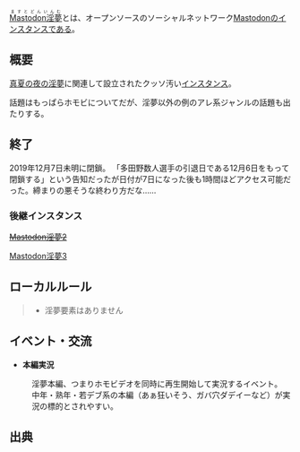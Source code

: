 {{Infobox instance
| Name          = <ruby>mastadano.com<rt>ますただの.こむ</rt></ruby>
| Domain        = https://mastadano.com/
| Admin         = [https://mastadano.com/web/accounts/107188811694286022 @JNR_810Series]
| Country       = 日本
| Start         = 2021年10月30日
}}

{{Infobox instance
| Name          = <ruby>mstdn.yjsnpi.nu<rt>ますとどんどっとやじゅーせんぱいどっとぬっ</rt></ruby>
| Domain        = https://mstdn.yjsnpi.nu/
| Admin         = [https://mstdn.yjsnpi.nu/@atomi2d @atomi2d]
| Country       = 日本
| Start         = 2017年4月18日
| End           = 2019年12月7日
| Alias         = 淫スタンス<br>マストドン！（絶望）
}}

<ruby>[[Mastodon淫夢]]<rt>ますとどんいんむ</rt></ruby>とは、オープンソースのソーシャルネットワーク[[Mastodon]]のインスタンスである。

==概要==
[http://dic.nicovideo.jp/a/%E7%9C%9F%E5%A4%8F%E3%81%AE%E5%A4%9C%E3%81%AE%E6%B7%AB%E5%A4%A2 真夏の夜の淫夢]に関連して設立されたクッソ汚い[[インスタンス]]。

話題はもっぱらホモビについてだが、淫夢以外の例のアレ系ジャンルの話題も出たりする。

==終了==

2019年12月7日未明に閉鎖。
「多田野数人選手の引退日である12月6日をもって閉鎖する」という告知だったが日付が7日になった後も1時間ほどアクセス可能だった。締まりの悪そうな終わり方だな……

===後継インスタンス===

[https://dededon072.net/ <s>Mastodon淫夢2</s>]

[https://mastadano.com/ Mastodon淫夢3]

==ローカルルール==
<blockquote>
*淫夢要素はありません
</blockquote>

==イベント・交流==

*'''本編実況'''

:淫夢本編、つまりホモビデオを同時に再生開始して実況するイベント。
:中年・熟年・若デブ系の本編（あぁ狂いそう、ガバ穴ダデイーなど）が実況の標的とされやすい。

==出典==
<references />

{{DEFAULTSORT:yjsnpi}}